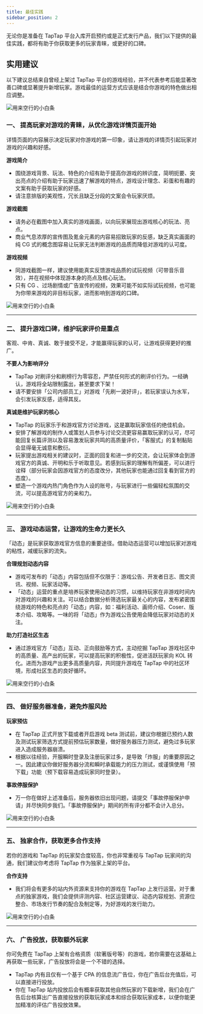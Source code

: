 ```yaml
---
title: 最佳实践
sidebar_position: 2
---
```



无论你是准备在 TapTap 平台入库开启预约或是正式发行产品，我们以下提供的最佳实践，都将有助于你获取更多的玩家青睐，或更好的口碑。

## **实用建议**  

以下建议总结来自曾经上架过 TapTap 平台的游戏经验，并不代表参考后能显著改善口碑或显著提升新增玩家。游戏最佳的运营方式应该是结合你游戏的特色做出相应调整。 

![用来空行的小白条](https://img.tapimg.com/market/images/c53d78b9b120276b53f82aebb0d01537.png)  

### **一、 提高玩家对游戏的青睐，从优化游戏详情页面开始**  

详情页面的内容展示决定玩家对你游戏的第一印象，请让游戏的详情页引起玩家对游戏的兴趣和好感。  

**<Blue>游戏简介</Blue>**  
- 围绕游戏背景、玩法、特色的介绍有助于提高你游戏的辨识度，简明扼要、突出亮点的介绍有助于玩家迅速了解游戏的特点，游戏设计理念、彩蛋和有趣的文案有助于获取玩家的好感。
- 请注意排版的美观性，冗长且缺乏分段的文案会令玩家厌烦。

**<Blue>游戏截图</Blue>**  
- 请务必在截图中加入真实的游戏画面，以向玩家展现出游戏核心的玩法、亮点。
- 商业气息浓厚的宣传图及氪金元素的内容易招致玩家的反感，缺乏真实画面的纯 CG 式的概念图容易让玩家无法判断游戏的品质而降低对游戏的认可度。

**<Blue>游戏视频</Blue>**  
- 同游戏截图一样，建议使用能真实反馈游戏品质的试玩视频（可带音乐音效），并在视频中体现游本身的亮点及核心玩法。
- 只有 CG 、过场剧情或广告宣传的视频，效果可能不如实际试玩视频，也可能为你带来游戏的非目标玩家，进而影响到游戏的口碑。

![用来空行的小白条](https://img.tapimg.com/market/images/c53d78b9b120276b53f82aebb0d01537.png)   

---


### **二、 提升游戏口碑，维护玩家评价是重点**

客观、中肯、真诚、敢于接受不足，才能赢得玩家的认可，让游戏获得更好的推广。

**<Blue>不要人为影响评分</Blue>**  
 - TapTap 对刷评分和刷榜行为零容忍，严禁任何形式的刷评价行为。一经确认，游戏将全站限制露出，甚至要求下架！
 - 请不要安排「公司内部员工」对游戏「先刷一波好评」，若玩家误认为水军，会引发玩家反感，适得其反。 

**<Blue>真诚是维护玩家的核心</Blue>**  
 - TapTap 的玩家乐于和游戏官方讨论游戏，这是赢取玩家信任的绝佳机会。
 - 安排了解游戏的制作人或策划人员参与讨论交流更容易赢取玩家的认可，尽可能回复长篇评测以及容易激发玩家共鸣的高质量评价，「客服式」的复制黏贴会显得毫无诚意和敷衍。
 - 玩家提出游戏相关的建议时，正面的回复和进一步的交流，会让玩家体会到游戏官方的真诚、开明和乐于听取意见。若感到玩家的理解有所偏差，可以进行诠释（部分玩家会因游戏官方的态度改分，其他玩家也能通过回复看到官方的态度）。
 - 塑造一个游戏内热门角色作为人设的账号，与玩家进行一些偏轻松氛围的交流，可以提高游戏官方的亲和力。

![用来空行的小白条](https://img.tapimg.com/market/images/c53d78b9b120276b53f82aebb0d01537.png)  

---

### **三、 游戏动态运营，让游戏的生命力更长久**

「动态」是玩家获取游戏官方信息的重要途径。借助动态运营可以增加玩家对游戏的粘性，减缓玩家的流失。

**<Blue>合理规划动态内容</Blue>**  
- 游戏可发布的「动态」内容包括但不仅限于：游戏公告、开发者日志、图文资讯、视频、玩家活动等。
- 「动态」运营的重点是培养玩家使用动态的习惯，以维持玩家在非游戏时间内对游戏的兴趣和关注。可以结合数据分析筛选玩家最关心的内容，发布紧密围绕游戏的特色和亮点的「动态」内容，如：福利活动、画师介绍、Coser、版本介绍、攻略等。一味的将「动态」作为游戏公告使用会降低玩家对动态的关注。

**<Blue>助力打造社区生态</Blue>**  
- 通过游戏官方「动态」互动、正向鼓励等方式，主动挖掘 TapTap 游戏社区中的高质量、高产出的玩家，可以提高玩家的积极性，促进活跃玩家向 KOL 转化。进而为游戏产出更多高质量内容，共同提升游戏在 TapTap 中的社区环境，形成社区生态的良好循环。

![用来空行的小白条](https://img.tapimg.com/market/images/c53d78b9b120276b53f82aebb0d01537.png)  

---

### **四、 做好服务器准备，避免炸服风险**  

**<Blue>玩家预估</Blue>**  
- 在 TapTap 正式开放下载或者开启游戏 beta 测试前，建议你根据已预约人数及测试玩家筛选方式提前预估玩家数量，做好服务器压力测试，避免过多玩家进入造成服务器崩溃。
- 根据以往经验，开服瞬时登录及注册玩家过多，是导致「炸服」的重要原因之一。因此建议你做好服务器分流和瞬时承载能力的压力测试，或谨慎使用「预下载」功能（预下载容易造成玩家同时登录）。

**<Blue>事故停服保护</Blue>**  
- 万一你在做好上述准备后，服务器依旧出现问题，请提交「事故停服保护申请」并尽快同步我们。「事故停服保护」期间的所有评分都不会计入总分。

![用来空行的小白条](https://img.tapimg.com/market/images/c53d78b9b120276b53f82aebb0d01537.png)  

---

### **五、 独家合作，获取更多合作支持**  

若你的游戏和 TapTap 的玩家契合度较高，你也非常重视与 TapTap 玩家间的沟通，我们建议你考虑将 TapTap 作为独家上架的平台。  

**<Blue>合作支持</Blue>**  
- 我们将会有更多的站内外资源来支持你的游戏在 TapTap 上发行运营。对于重点的独家游戏，我们会提供评测内容、社区运营建议、动态内容规划、资源位整合、市场发行节奏的配合及制定等，为好游戏的发行助力。

![用来空行的小白条](https://img.tapimg.com/market/images/c53d78b9b120276b53f82aebb0d01537.png)  

---

### **六、 广告投放，获取额外玩家**

你可免费在 TapTap 上架有合格资质（软著版号等）的游戏，若你需要在这基础上再获取一些玩家，广告投放将会是一个不错的选择。

 - TapTap 内有且仅有一个基于 CPA 的信息流广告位，你在广告后台充值后，可以直接进行投放。
 - 你在 TapTap 站内投放后会有概率获取其他自然玩家的下载新增，我们会在广告后台核算出广告直接投放的获取玩家成本和综合获取玩家成本，以便你能更加精准的评估广告投放效果。
